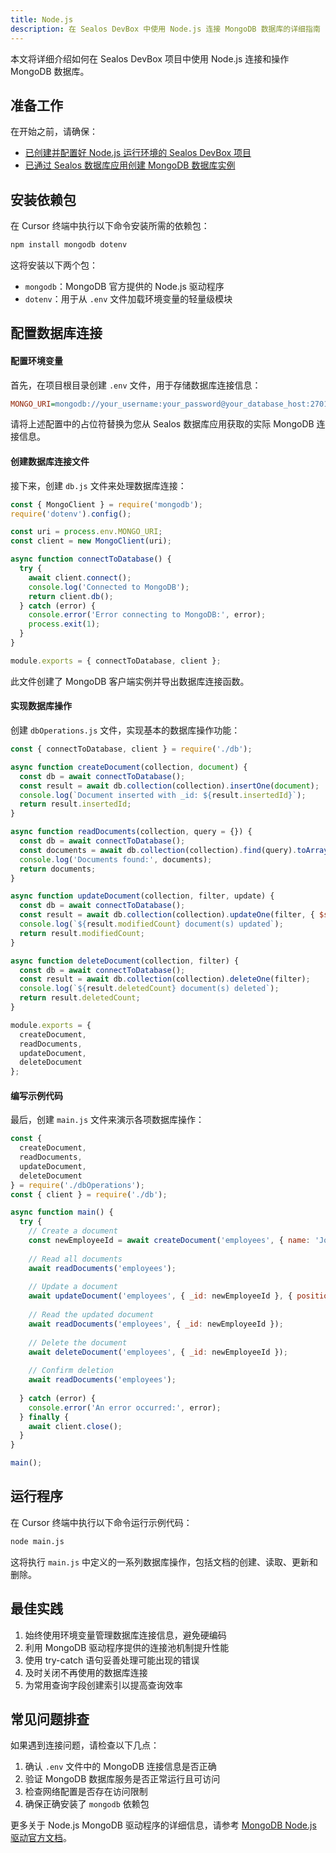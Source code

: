 ```yaml
---
title: Node.js
description: 在 Sealos DevBox 中使用 Node.js 连接 MongoDB 数据库的详细指南
---
```


本文将详细介绍如何在 Sealos DevBox 项目中使用 Node.js 连接和操作 MongoDB 数据库。

## 准备工作

在开始之前，请确保：

- [已创建并配置好 Node.js 运行环境的 Sealos DevBox 项目](/docs/guides/fundamentals/create-a-project)
- [已通过 Sealos 数据库应用创建 MongoDB 数据库实例](./)

## 安装依赖包

在 Cursor 终端中执行以下命令安装所需的依赖包：

```bash
npm install mongodb dotenv
```

这将安装以下两个包：

- `mongodb`：MongoDB 官方提供的 Node.js 驱动程序
- `dotenv`：用于从 `.env` 文件加载环境变量的轻量级模块

## 配置数据库连接

<div className='steps [&_h4]:step'>

#### 配置环境变量

首先，在项目根目录创建 `.env` 文件，用于存储数据库连接信息：

```ini title=".env"
MONGO_URI=mongodb://your_username:your_password@your_database_host:27017/your_database_name?authSource=admin
```

请将上述配置中的占位符替换为您从 Sealos 数据库应用获取的实际 MongoDB 连接信息。

#### 创建数据库连接文件

接下来，创建 `db.js` 文件来处理数据库连接：

```javascript title="db.js"
const { MongoClient } = require('mongodb');
require('dotenv').config();

const uri = process.env.MONGO_URI;
const client = new MongoClient(uri);

async function connectToDatabase() {
  try {
    await client.connect();
    console.log('Connected to MongoDB');
    return client.db();
  } catch (error) {
    console.error('Error connecting to MongoDB:', error);
    process.exit(1);
  }
}

module.exports = { connectToDatabase, client };
```

此文件创建了 MongoDB 客户端实例并导出数据库连接函数。

#### 实现数据库操作

创建 `dbOperations.js` 文件，实现基本的数据库操作功能：

```javascript title="dbOperations.js"
const { connectToDatabase, client } = require('./db');

async function createDocument(collection, document) {
  const db = await connectToDatabase();
  const result = await db.collection(collection).insertOne(document);
  console.log(`Document inserted with _id: ${result.insertedId}`);
  return result.insertedId;
}

async function readDocuments(collection, query = {}) {
  const db = await connectToDatabase();
  const documents = await db.collection(collection).find(query).toArray();
  console.log('Documents found:', documents);
  return documents;
}

async function updateDocument(collection, filter, update) {
  const db = await connectToDatabase();
  const result = await db.collection(collection).updateOne(filter, { $set: update });
  console.log(`${result.modifiedCount} document(s) updated`);
  return result.modifiedCount;
}

async function deleteDocument(collection, filter) {
  const db = await connectToDatabase();
  const result = await db.collection(collection).deleteOne(filter);
  console.log(`${result.deletedCount} document(s) deleted`);
  return result.deletedCount;
}

module.exports = {
  createDocument,
  readDocuments,
  updateDocument,
  deleteDocument
};
```

#### 编写示例代码

最后，创建 `main.js` 文件来演示各项数据库操作：

```javascript title="main.js"
const {
  createDocument,
  readDocuments,
  updateDocument,
  deleteDocument
} = require('./dbOperations');
const { client } = require('./db');

async function main() {
  try {
    // Create a document
    const newEmployeeId = await createDocument('employees', { name: 'John Doe', position: 'Developer' });
    
    // Read all documents
    await readDocuments('employees');
    
    // Update a document
    await updateDocument('employees', { _id: newEmployeeId }, { position: 'Senior Developer' });
    
    // Read the updated document
    await readDocuments('employees', { _id: newEmployeeId });
    
    // Delete the document
    await deleteDocument('employees', { _id: newEmployeeId });
    
    // Confirm deletion
    await readDocuments('employees');
    
  } catch (error) {
    console.error('An error occurred:', error);
  } finally {
    await client.close();
  }
}

main();
```

</div>

## 运行程序

在 Cursor 终端中执行以下命令运行示例代码：

```bash
node main.js
```

这将执行 `main.js` 中定义的一系列数据库操作，包括文档的创建、读取、更新和删除。

## 最佳实践

1. 始终使用环境变量管理数据库连接信息，避免硬编码
2. 利用 MongoDB 驱动程序提供的连接池机制提升性能
3. 使用 try-catch 语句妥善处理可能出现的错误
4. 及时关闭不再使用的数据库连接
5. 为常用查询字段创建索引以提高查询效率

## 常见问题排查

如果遇到连接问题，请检查以下几点：

1. 确认 `.env` 文件中的 MongoDB 连接信息是否正确
2. 验证 MongoDB 数据库服务是否正常运行且可访问
3. 检查网络配置是否存在访问限制
4. 确保正确安装了 `mongodb` 依赖包

更多关于 Node.js MongoDB 驱动程序的详细信息，请参考 [MongoDB Node.js 驱动官方文档](https://docs.mongodb.com/drivers/node/)。